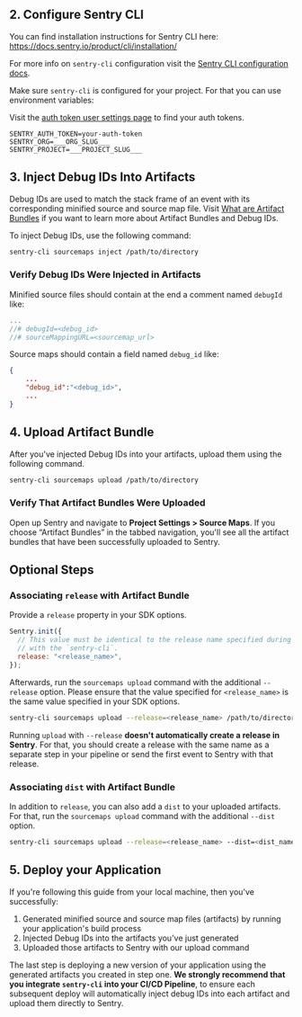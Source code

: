 ## 2. Configure Sentry CLI

<Note>

You can find installation instructions for Sentry CLI here: https://docs.sentry.io/product/cli/installation/

For more info on `sentry-cli` configuration visit the [Sentry CLI configuration docs](/product/cli/configuration/).

</Note>

Make sure `sentry-cli` is configured for your project. For that you can use environment variables:

<Note>

Visit the [auth token user settings page](https://sentry.io/settings/account/api/auth-tokens/) to find your auth tokens.

</Note>

``` {filename:.env.local}
SENTRY_AUTH_TOKEN=your-auth-token
SENTRY_ORG=___ORG_SLUG___
SENTRY_PROJECT=___PROJECT_SLUG___
```

## 3. Inject Debug IDs Into Artifacts

Debug IDs are used to match the stack frame of an event with its corresponding minified source and source map file. Visit [What are Artifact Bundles](/platforms/javascript/sourcemaps/troubleshooting_js/artifact-bundles/) if you want to learn more about Artifact Bundles and Debug IDs.

To inject Debug IDs, use the following command:

```bash
sentry-cli sourcemaps inject /path/to/directory
```

### Verify Debug IDs Were Injected in Artifacts

Minified source files should contain at the end a comment named `debugId` like:

```javascript {filename:example_minified_file.js}
...
//# debugId=<debug_id>
//# sourceMappingURL=<sourcemap_url>
```

Source maps should contain a field named `debug_id` like:

```json {filename:example_source_map.js.map}
{
    ...
    "debug_id":"<debug_id>",
    ...
}
```

## 4. Upload Artifact Bundle

After you've injected Debug IDs into your artifacts, upload them using the following command.

```bash
sentry-cli sourcemaps upload /path/to/directory
```

### Verify That Artifact Bundles Were Uploaded

Open up Sentry and navigate to **Project Settings > Source Maps**. If you choose “Artifact Bundles” in the tabbed navigation, you'll see all the artifact bundles that have been successfully uploaded to Sentry.

## Optional Steps

### Associating `release` with Artifact Bundle

Provide a `release` property in your SDK options.

```javascript
Sentry.init({
  // This value must be identical to the release name specified during upload
  // with the `sentry-cli`.
  release: "<release_name>",
});
```

Afterwards, run the `sourcemaps upload` command with the additional `--release` option. Please ensure that the value specified for `<release_name>` is the same value specified in your SDK options.

```bash
sentry-cli sourcemaps upload --release=<release_name> /path/to/directory
```

<Note>

Running `upload` with `--release` **doesn't automatically create a release in Sentry**. For that, you should create a release with the same name as a separate step in your pipeline or send the first event to Sentry with that release.

</Note>

### Associating `dist` with Artifact Bundle

In addition to `release`, you can also add a `dist` to your uploaded artifacts. For that, run the `sourcemaps upload` command with the additional `--dist` option.

```bash
sentry-cli sourcemaps upload --release=<release_name> --dist=<dist_name> /path/to/directory
```

## 5. Deploy your Application

If you're following this guide from your local machine, then you've successfully:

1. Generated minified source and source map files (artifacts) by running your application's build process
2. Injected Debug IDs into the artifacts you've just generated
3. Uploaded those artifacts to Sentry with our upload command

The last step is deploying a new version of your application using the generated artifacts you created in step one. **We strongly recommend that you integrate `sentry-cli` into your CI/CD Pipeline**, to ensure each subsequent deploy will automatically inject debug IDs into each artifact and upload them directly to Sentry.
